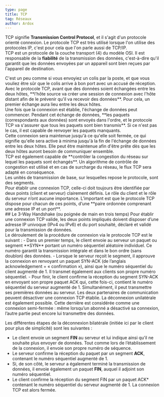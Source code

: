 ```yaml
---
type: page
title: TCP
tag: Réseaux
author: Ardox
---
```



TCP signifie **Transmission Control Protocol**, et il s'agit d'un protocole orienté connexion. Le protocole TCP est très
utilisé lorsque l'on utilise des protocoles IP, c'est pour cela que l'on parle aussi de TCP/IP.
<br />
TCP est un protocole de la couche transport (4) du modèle OSI. Il est responsable de la **fiabilité** de la transmission des
données, c'est-à-dire qu'il garantit que les données envoyées par un appareil sont bien reçues par l'appareil de
destination. 
<div class="p-4 font-mono border-l-2 border-primary bg-mbg my-6">
C'est un peu comme si vous envoyiez un colis par la poste, et que vous vouliez être sûr que le colis arrive
à bon port avec un accusé de réception.
</div>
Avec le protocole TCP, avant que des données soient échangées entre les deux hôtes, **l'hôte source va créer une session
de connexion avec l'hôte distant afin de le prévenir qu'il va recevoir des données**. Pour cela, un premier échange
aura lieu entre les deux hôtes.
<br />
Une fois que la connexion est établie, l'échange de données peut commencer. Pendant cet échange de données, **les
paquets (correspondants aux données) sont envoyés dans l'ordre, et le protocole TCP va s'assurer que tous les
paquets sont bien transmis**. Si ce n'est pas le cas, il est capable de renvoyer les paquets manquants.
<br />
Cette connexion sera maintenue jusqu'à ce qu'elle soit fermée, ce qui signifie qu'elle sera active à minima jusqu'à la fin
de l'échange de données entre les deux hôtes. Elle peut être maintenue afin d'être prête dès que les deux hôtes auront
besoin de communiquer ensemble.
<br />
TCP est également capable de **contrôler la congestion du réseau sur lequel les paquets sont échangés**. Un
algorithme de contrôle de congestion est utilisé et en cas de surcharge du réseau, le flux TCP sera adapté en
conséquence.
<div class="p-4 font-mono border-l-2 border-green bg-mbg my-6">
Les unités de transmission de base, sur lesquelles repose le protocole, sont des segments.
</div>
Pour établir une connexion TCP, celle-ci doit toujours être identifiée par deux points (client et serveur) clairement
définis. Le rôle du client et le rôle du serveur n’ont aucune importance. L’important est que le protocole TCP dispose
pour chacun de ces points, d’une **paire ordonnée comprenant une adresse IP et un port**.
<br />
## Le 3-Way Handshake (ou poignée de main en trois temps)
Pour établir une connexion TCP valide, les deux points impliqués doivent disposer d’une adresse IP univoque (IPv4 ou
IPv6) et du port souhaité, déclaré et validé pour la transmission de données.
<br />
Le déroulement de la procédure de connexion via le protocole
TCP est le suivant :
- Dans un premier temps, le client envoie au serveur un paquet ou segment **SYN** portant un numéro séquentiel aléatoire
individuel. Ce numéro garantit la transmission intégrale et dans le bon ordre (sans doublon) des données. 
- Lorsque le serveur reçoit le segment, il approuve la connexion
en renvoyant un paquet SYN-ACK (de l’anglais acknowledgement = « confirmation »), ainsi que le numéro séquentiel du 
client augmenté de 1. Il transmet également aux clients son propre numéro séquentiel.
- Pour finir, le client confirme la réception du segment SYN-ACK en envoyant son propre paquet ACK qui, cette fois-ci, contient le
numéro séquentiel du serveur augmenté de 1. Simultanément, il peut transmettre ses premières données au serveur.
<Diagram src="/reseaux/tcp.png" />
Les deux partenaires de communication peuvent désactiver une connexion TCP établie. La déconnexion unilatérale est également
possible. Cette dernière est considérée comme une connexion semi-fermée : même lorsqu’un abonné a désactivé sa connexion, l’autre
partie peut encore lui transmettre des données.

Les différentes étapes de la déconnexion bilatérale (initiée ici par le client pour plus de simplicité) sont les suivantes :
<br />
- Le client envoie un segment **FIN** au serveur et lui indique ainsi qu’il ne souhaite plus envoyer de données. Tout comme lors de
l’établissement de la connexion, il envoie son propre numéro de séquence.
- Le serveur confirme la réception du paquet par un segment **ACK**, contenant le numéro séquentiel augmenté de 1.
- Si, de son côté, le serveur a également terminé la transmission de données, il envoie également un paquet **FIN**, auquel il adjoint son
numéro séquentiel.
- Le client confirme la réception du segment FIN par un paquet ACK* contenant le numéro séquentiel du serveur augmenté de 1.
La connexion TCP est alors fermée.
